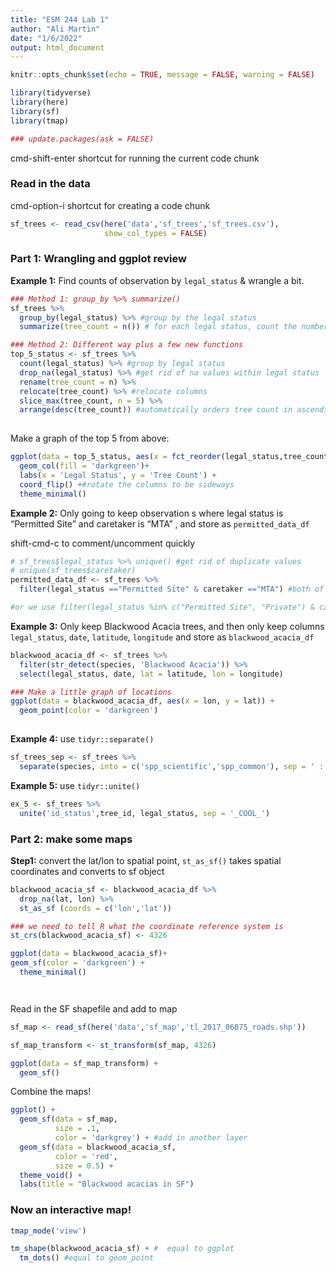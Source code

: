 ```yaml
---
title: "ESM 244 Lab 1"
author: "Ali Martin"
date: "1/6/2022"
output: html_document
---
```


```r
knitr::opts_chunk$set(echo = TRUE, message = FALSE, warning = FALSE)

library(tidyverse)
library(here)
library(sf)
library(tmap)

### update.packages(ask = FALSE)
```

cmd-shift-enter shortcut for running the current code chunk

### Read in the data

cmd-option-i shortcut for creating a code chunk

```r
sf_trees <- read_csv(here('data','sf_trees','sf_trees.csv'), 
                     show_col_types = FALSE)
```

### Part 1: Wrangling and ggplot review

**Example 1:** Find counts of observation by `legal_status` & wrangle a bit. 

```r
### Method 1: group_by %>% summarize()
sf_trees %>% 
  group_by(legal_status) %>% #group by the legal status
  summarize(tree_count = n()) # for each legal status, count the number of trees will be the number of rows in the data frame

### Method 2: Different way plus a few new functions
top_5_status <- sf_trees %>% 
  count(legal_status) %>% #group by legal status
  drop_na(legal_status) %>% #get rid of na values within legal status
  rename(tree_count = n) %>% 
  relocate(tree_count) %>% #relocate columns
  slice_max(tree_count, n = 5) %>% 
  arrange(desc(tree_count)) #automatically orders tree count in ascending, but if you want it to be negative put a negative sign in front or use desc
  

```

Make a graph of the top 5 from above:

```r
ggplot(data = top_5_status, aes(x = fct_reorder(legal_status,tree_count), y = tree_count)) + #use fct_reoder to reorder legal status by tree count
  geom_col(fill = 'darkgreen')+
  labs(x = 'Legal Status', y = 'Tree Count') +
  coord_flip() +#rotate the columns to be sideways
  theme_minimal()
```

**Example 2:** Only going to keep observation s where legal status is "Permitted Site" and caretaker is "MTA" , and store as `permitted_data_df`

shift-cmd-c to comment/uncomment quickly

```r
# sf_trees$legal_status %>% unique() #get rid of duplicate values
# unique(sf_trees$caretaker)
permitted_data_df <- sf_trees %>% 
  filter(legal_status =="Permitted Site" & caretaker =="MTA") #both of these conditions have to be met using a comma or ampersand

#or we use filter(legal_status %in% c("Permitted Site", "Private") & caretaker %in%"MTA") for multiple results

```

**Example 3:** Only keep Blackwood Acacia trees, and then only keep columns `legal_status`, `date`, `latitude`, `longitude` and store as `blackwood_acacia_df`

```r
blackwood_acacia_df <- sf_trees %>% 
  filter(str_detect(species, 'Blackwood Acacia')) %>% 
  select(legal_status, date, lat = latitude, lon = longitude)

### Make a little graph of locations
ggplot(data = blackwood_acacia_df, aes(x = lon, y = lat)) + 
  geom_point(color = 'darkgreen')
  
```


**Example 4:** use `tidyr::separate()`

```r
sf_trees_sep <- sf_trees %>% 
  separate(species, into = c('spp_scientific','spp_common'), sep = ' :: ')
```

**Example 5:** use `tidyr::unite()`

```r
ex_5 <- sf_trees %>% 
  unite('id_status',tree_id, legal_status, sep = '_COOL_')
```

### Part 2: make some maps

**Step1:** convert the lat/lon to spatial point, `st_as_sf()` takes spatial coordinates and converts to sf object

```r
blackwood_acacia_sf <- blackwood_acacia_df %>% 
  drop_na(lat, lon) %>% 
  st_as_sf (coords = c('lon','lat'))

### we need to tell R what the coordinate reference system is
st_crs(blackwood_acacia_sf) <- 4326

ggplot(data = blackwood_acacia_sf)+
geom_sf(color = 'darkgreen') +
  theme_minimal()




```

Read in the SF shapefile and add to map 

```r
sf_map <- read_sf(here('data','sf_map','tl_2017_06075_roads.shp'))

sf_map_transform <- st_transform(sf_map, 4326)

ggplot(data = sf_map_transform) +
  geom_sf()


```

Combine the maps!

```r
ggplot() +
  geom_sf(data = sf_map,
          size = .1,
          color = 'darkgrey') + #add in another layer
  geom_sf(data = blackwood_acacia_sf,
          color = 'red',
          size = 0.5) +
  theme_void() +
  labs(title = "Blackwood acacias in SF")
```

### Now an interactive map!

```r
tmap_mode('view')

tm_shape(blackwood_acacia_sf) + #  equal to ggplot
  tm_dots() #equal to geom_point
```

